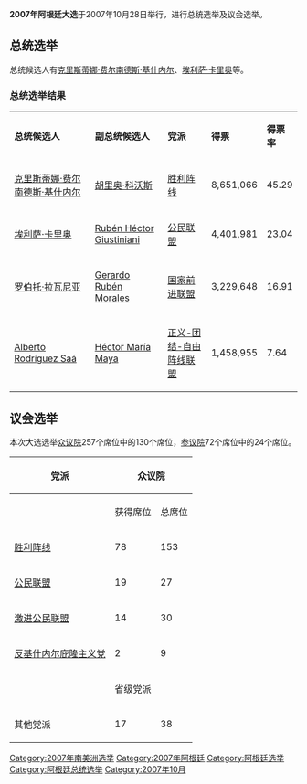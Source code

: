 '''2007年阿根廷大选'''于2007年10月28日举行，进行总统选举及议会选举。

== 总统选举 ==
总统候选人有[[克里斯蒂娜·费尔南德斯·基什内尔|克里斯蒂娜·费尔南德斯·基什内尔]]、[[埃利萨·卡里奥|埃利萨·卡里奥]]等。

=== 总统选举结果 ===
{| class="wikitable" border="1" width="85%" 
|- style="background-color:#E9E9E9" align="center" 
| width="35%" | '''总统候选人'''
| width="30%" | '''副总统候选人'''
| width="20%" | '''党派'''
| width="10%" | '''得票'''
| width="5%" | '''得票率'''
|- 
| [[克里斯蒂娜·费尔南德斯·基什内尔|克里斯蒂娜·费尔南德斯·基什内尔]] || [[胡里奥·科沃斯|胡里奥·科沃斯]]  || [[胜利阵线|胜利阵线]] || 8,651,066 || 45.29
|- 
| [[埃利萨·卡里奥|埃利萨·卡里奥]] || [[Rubén_Héctor_Giustiniani|Rubén Héctor Giustiniani]]  || [[公民联盟|公民联盟]] || 4,401,981 || 23.04
|- 
| [[罗伯托·拉瓦尼亚|罗伯托·拉瓦尼亚]] || [[Gerardo_Rubén_Morales|Gerardo Rubén Morales]]  ||  [[国家前进联盟|国家前进联盟]] || 3,229,648 || 16.91
|- 
| [[Alberto_Rodríguez_Saá|Alberto Rodríguez Saá]] || [[Héctor_María_Maya|Héctor María Maya]]  ||  [[正义-团结-自由阵线联盟|正义-团结-自由阵线联盟]] || 1,458,955 || 7.64
|}

== 议会选举 ==
本次大选选举[[阿根廷众议院|众议院]]257个席位中的130个席位，[[阿根廷参议院|参议院]]72个席位中的24个席位。

{| class="wikitable" border="1" width="85%" 
|- style="background-color:#E9E9E9" align="center" 
! 党派
! colspan="2" | 众议院
!colspan="2" | 参议院
|-
! 
! 获得席位
! 总席位
! 获得席位
! 总席位
|- align="right"
| align="left" |[[胜利阵线|胜利阵线]] || 78 ||  153 || || 44
|- align="right"
| align="left" |[[公民联盟|公民联盟]] || 19 || 27 || || 5
|- align="right"
| align="left" |[[激进公民联盟|激进公民联盟]] || 14 || 30 || || 10 
|- align="right"
| align="left" |[[反基什内尔庇隆主义党|反基什内尔庇隆主义党]] || 2 || 9 || ||4 
|- align="right" 
|  || colspan="2" | 省级党派 || || 9
|- align="right"
| align="left" |其他党派 || 17 || 38 || — ||  —
|}

{{阿根廷選舉}}
[[Category:2007年南美洲选举|Category:2007年南美洲选举]]
[[Category:2007年阿根廷|Category:2007年阿根廷]]
[[Category:阿根廷选举|Category:阿根廷选举]]
[[Category:阿根廷总统选举|Category:阿根廷总统选举]]
[[Category:2007年10月|Category:2007年10月]]
